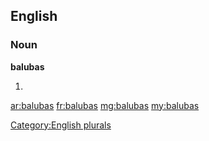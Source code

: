 ==English==

===Noun===
'''balubas'''

# {{plural of|[[baluba]]}}

[[Category:English plurals]]

[[ar:balubas]]
[[fr:balubas]]
[[mg:balubas]]
[[my:balubas]]
